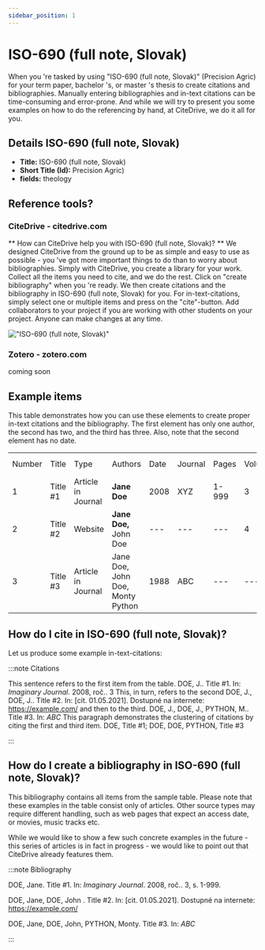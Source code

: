 ```yaml
---
sidebar_position: 1
---
```


# ISO-690 (full note, Slovak)

When you 're tasked by using "ISO-690 (full note, Slovak)" (Precision Agric) for your term paper, bachelor 's, or master 's thesis to create citations and bibliographies.
Manually entering bibliographies and in-text citations can be time-consuming and error-prone. And while we will try to present you some examples on how to do the referencing by hand, at CiteDrive, we do it all for you.

## Details  ISO-690 (full note, Slovak)
* **Title:** ISO-690 (full note, Slovak)
* **Short Title (Id):** Precision Agric)
* **fields:** theology

## Reference tools?
### CiteDrive - citedrive.com
** How can CiteDrive help you with ISO-690 (full note, Slovak)? **
We designed CiteDrive from the ground up to be as simple and easy to use as possible - you 've got more important things to do than to worry about bibliographies. Simply with CiteDrive, you create a library for your work. Collect all the items you need to cite, and we do the rest. Click on "create bibliography" when you 're ready. We then create citations and the bibliography in ISO-690 (full note, Slovak) for you. For in-text-citations, simply select one or multiple items and press on the "cite"-button. Add collaborators to your project if you are working with other students on your project. Anyone can make changes at any time.


!["ISO-690 (full note, Slovak)"](images/iso690-full-note-slovak.svg "Choose ISO-690 (full note, Slovak) in the CiteDrive App")

### Zotero - zotero.com

coming soon

## Example items

This table demonstrates how you can use these elements to create proper in-text citations and the bibliography. The first element has only one author, the second has two, and the third has three. Also, note that the second element has no date.


<table>
  <tr>
   <td>Number
   </td>
   <td>Title
   </td>
   <td>Type
   </td>
   <td>Authors
   </td>
   <td>Date
   </td>
   <td>Journal
   </td>
   <td>Pages
   </td>
   <td>Volume
   </td>
   <td>Issue
   </td>
   <td>Access Date
   </td>
  </tr>
  <tr>
   <td>1
   </td>
   <td>Title #1
   </td>
   <td>Article in Journal
   </td>
   <td><strong>Jane Doe</strong>
   </td>
   <td>2008
   </td>
   <td>XYZ
   </td>
   <td>1-999
   </td>
   <td>3
   </td>
   <td>2
   </td>
   <td>--
   </td>
  </tr>
  <tr>
   <td>
2
   </td>
   <td>Title #2
   </td>
   <td>Website
   </td>
   <td><strong>Jane Doe, </strong>John Doe
   </td>
   <td>---
   </td>
   <td>---
   </td>
   <td>---
   </td>
   <td>4
   </td>
   <td>---
   </td>
   <td>2020-05-01
   </td>
  </tr>
  <tr>
   <td>3
   </td>
   <td>Title #3
   </td>
   <td>Article in Journal
   </td>
   <td>Jane Doe, John Doe, Monty Python
   </td>
   <td>1988
   </td>
   <td>ABC
   </td>
   <td>---
   </td>
   <td>---
   </td>
   <td>16
   </td>
   <td>---
   </td>
  </tr>
</table>



## How do I cite in  ISO-690 (full note, Slovak)?

Let us produce some example in-text-citations:

:::note Citations


This sentence refers to the first item from the table. DOE, J.. Title #1. In: <i>Imaginary Journal</i>. 2008, roč.. 3 This, in turn, refers to the second DOE, J., DOE, J.. Title #2. In:  [cit. 01.05.2021]. Dostupné na internete: https://example.com/
and then to the third.  DOE, J., DOE, J., PYTHON, M.. Title #3. In: <i>ABC</i>
This paragraph demonstrates the clustering of citations by citing the first and third item. DOE, Title #1; DOE, DOE, PYTHON, Title #3

:::

## How do I create a bibliography in ISO-690 (full note, Slovak)?

This bibliography contains all items from the sample table. Please note that these examples in the table consist only of articles. Other source types may require different handling, such as web pages that expect an access date, or movies, music tracks etc.

While we would like to show a few such concrete examples in the future - this series of articles is in fact in progress - we would like to point out that CiteDrive already features them.

:::note Bibliography

DOE, Jane. Title #1. In: <i>Imaginary Journal</i>. 2008, roč.. 3, s. 1-999.

DOE, Jane, DOE, John . Title #2. In:  [cit. 01.05.2021]. Dostupné na internete: https://example.com/

DOE, Jane, DOE, John, PYTHON, Monty. Title #3. In: <i>ABC</i>



:::


        